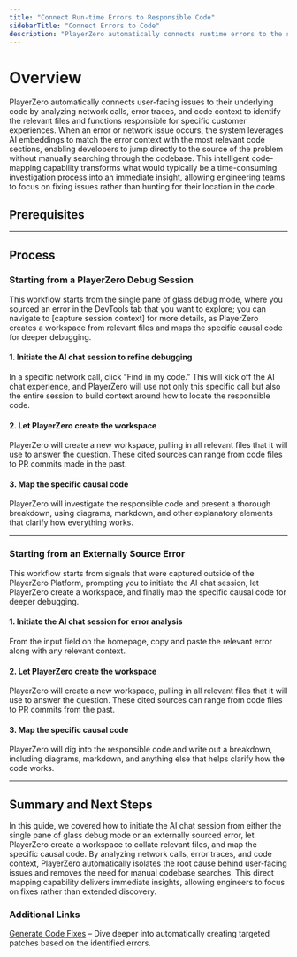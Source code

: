 ```yaml
---
title: "Connect Run-time Errors to Responsible Code"
sidebarTitle: "Connect Errors to Code"
description: "PlayerZero automatically connects runtime errors to the specific code segments that caused them by analyzing error traces, network calls, and code context. "
---
```




# Overview
PlayerZero automatically connects user-facing issues to their underlying code by analyzing network calls, error traces, and code context to identify the relevant files and functions responsible for specific customer experiences. When an error or network issue occurs, the system leverages AI embeddings to match the error context with the most relevant code sections, enabling developers to jump directly to the source of the problem without manually searching through the codebase. This intelligent code-mapping capability transforms what would typically be a time-consuming investigation process into an immediate insight, allowing engineering teams to focus on fixing issues rather than hunting for their location in the code.

## **Prerequisites**

<SourceControlManagement/>

<WebSdk/>

---

## **Process**

### **Starting from a PlayerZero Debug Session**

This workflow starts from the single pane of glass debug mode, where you sourced an error in the DevTools tab that you want to explore; you can navigate to [capture session context] for more details, as PlayerZero creates a workspace from relevant files and maps the specific causal code for deeper debugging.

#### 1. **Initiate the AI chat session to refine debugging**

In a specific network call, click “Find in my code.” This will kick off the AI chat experience, and PlayerZero will use not only this specific call but also the entire session to build context around how to locate the responsible code.

#### 2. **Let PlayerZero create the workspace**

PlayerZero will create a new workspace, pulling in all relevant files that it will use to answer the question. These cited sources can range from code files to PR commits made in the past.

#### 3. **Map the specific causal code**

PlayerZero will investigate the responsible code and present a thorough breakdown, using diagrams, markdown, and other explanatory elements that clarify how everything works.

---

### **Starting from an Externally Source Error**

This workflow starts from signals that were captured outside of the PlayerZero Platform, prompting you to initiate the AI chat session, let PlayerZero create a workspace, and finally map the specific causal code for deeper debugging.

#### 1. **Initiate the AI chat session for error analysis**

From the input field on the homepage, copy and paste the relevant error along with any relevant context.

#### 2. **Let PlayerZero create the workspace**

PlayerZero will create a new workspace, pulling in all relevant files that it will use to answer the question. These cited sources can range from code files to PR commits from the past.

#### 3. **Map the specific causal code**

PlayerZero will dig into the responsible code and write out a breakdown, including diagrams, markdown, and anything else that helps clarify how the code works.

---

## Summary and Next Steps

In this guide, we covered how to initiate the AI chat session from either the single pane of glass debug mode or an externally sourced error, let PlayerZero create a workspace to collate relevant files, and map the specific causal code. By analyzing network calls, error traces, and code context, PlayerZero automatically isolates the root cause behind user-facing issues and removes the need for manual codebase searches. This direct mapping capability delivers immediate insights, allowing engineers to focus on fixes rather than extended discovery.

### Additional Links

[Generate Code Fixes](/use-cases/resolve-customer-issues/resolve-customer-issues-UC3) – Dive deeper into automatically creating targeted patches based on the identified errors.
